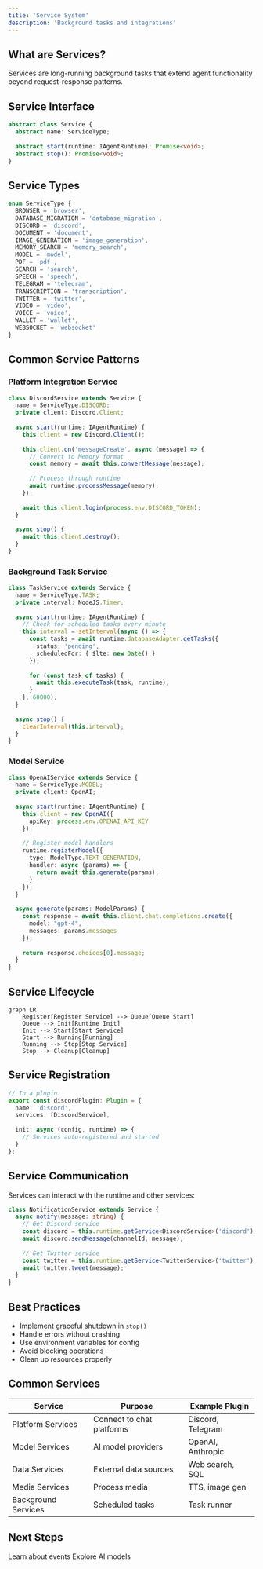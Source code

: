 ```yaml
---
title: 'Service System'
description: 'Background tasks and integrations'
---
```


## What are Services?

Services are long-running background tasks that extend agent functionality beyond request-response patterns.

## Service Interface

```typescript
abstract class Service {
  abstract name: ServiceType;
  
  abstract start(runtime: IAgentRuntime): Promise<void>;
  abstract stop(): Promise<void>;
}
```

## Service Types

```typescript
enum ServiceType {
  BROWSER = 'browser',
  DATABASE_MIGRATION = 'database_migration',
  DISCORD = 'discord',
  DOCUMENT = 'document',
  IMAGE_GENERATION = 'image_generation',
  MEMORY_SEARCH = 'memory_search',
  MODEL = 'model',
  PDF = 'pdf',
  SEARCH = 'search',
  SPEECH = 'speech',
  TELEGRAM = 'telegram',
  TRANSCRIPTION = 'transcription',
  TWITTER = 'twitter',
  VIDEO = 'video',
  VOICE = 'voice',
  WALLET = 'wallet',
  WEBSOCKET = 'websocket'
}
```

## Common Service Patterns

### Platform Integration Service

```typescript
class DiscordService extends Service {
  name = ServiceType.DISCORD;
  private client: Discord.Client;
  
  async start(runtime: IAgentRuntime) {
    this.client = new Discord.Client();
    
    this.client.on('messageCreate', async (message) => {
      // Convert to Memory format
      const memory = await this.convertMessage(message);
      
      // Process through runtime
      await runtime.processMessage(memory);
    });
    
    await this.client.login(process.env.DISCORD_TOKEN);
  }
  
  async stop() {
    await this.client.destroy();
  }
}
```

### Background Task Service

```typescript
class TaskService extends Service {
  name = ServiceType.TASK;
  private interval: NodeJS.Timer;
  
  async start(runtime: IAgentRuntime) {
    // Check for scheduled tasks every minute
    this.interval = setInterval(async () => {
      const tasks = await runtime.databaseAdapter.getTasks({
        status: 'pending',
        scheduledFor: { $lte: new Date() }
      });
      
      for (const task of tasks) {
        await this.executeTask(task, runtime);
      }
    }, 60000);
  }
  
  async stop() {
    clearInterval(this.interval);
  }
}
```

### Model Service

```typescript
class OpenAIService extends Service {
  name = ServiceType.MODEL;
  private client: OpenAI;
  
  async start(runtime: IAgentRuntime) {
    this.client = new OpenAI({
      apiKey: process.env.OPENAI_API_KEY
    });
    
    // Register model handlers
    runtime.registerModel({
      type: ModelType.TEXT_GENERATION,
      handler: async (params) => {
        return await this.generate(params);
      }
    });
  }
  
  async generate(params: ModelParams) {
    const response = await this.client.chat.completions.create({
      model: "gpt-4",
      messages: params.messages
    });
    
    return response.choices[0].message;
  }
}
```

## Service Lifecycle

```mermaid
graph LR
    Register[Register Service] --> Queue[Queue Start]
    Queue --> Init[Runtime Init]
    Init --> Start[Start Service]
    Start --> Running[Running]
    Running --> Stop[Stop Service]
    Stop --> Cleanup[Cleanup]
```

## Service Registration

```typescript
// In a plugin
export const discordPlugin: Plugin = {
  name: 'discord',
  services: [DiscordService],
  
  init: async (config, runtime) => {
    // Services auto-registered and started
  }
};
```

## Service Communication

Services can interact with the runtime and other services:

```typescript
class NotificationService extends Service {
  async notify(message: string) {
    // Get Discord service
    const discord = this.runtime.getService<DiscordService>('discord');
    await discord.sendMessage(channelId, message);
    
    // Get Twitter service
    const twitter = this.runtime.getService<TwitterService>('twitter');
    await twitter.tweet(message);
  }
}
```

## Best Practices

- Implement graceful shutdown in `stop()`
- Handle errors without crashing
- Use environment variables for config
- Avoid blocking operations
- Clean up resources properly

## Common Services

| Service | Purpose | Example Plugin |
|---------|---------|----------------|
| Platform Services | Connect to chat platforms | Discord, Telegram |
| Model Services | AI model providers | OpenAI, Anthropic |
| Data Services | External data sources | Web search, SQL |
| Media Services | Process media | TTS, image gen |
| Background Services | Scheduled tasks | Task runner |

## Next Steps

<CardGroup cols={2}>
  <Card title="Event System" icon="broadcast" href="/deep-dive/event-system">
    Learn about events
  </Card>
  
  <Card title="Model Providers" icon="brain" href="/deep-dive/model-providers">
    Explore AI models
  </Card>
</CardGroup>